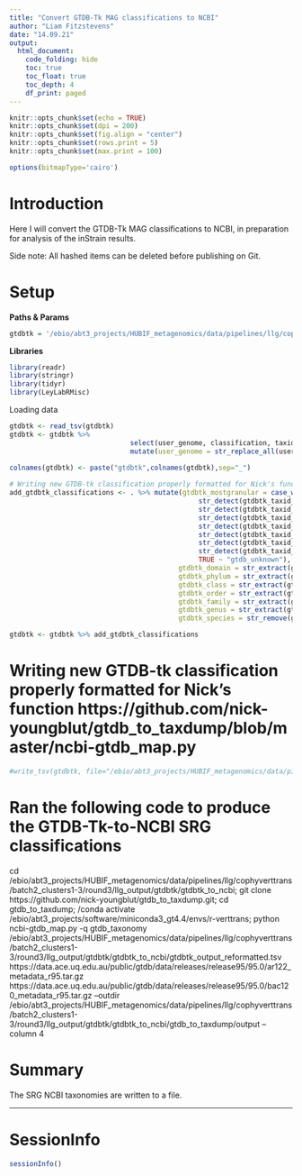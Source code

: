 ```yaml
---
title: "Convert GTDB-Tk MAG classifications to NCBI"
author: "Liam Fitzstevens"
date: "14.09.21"
output:
  html_document:
    code_folding: hide
    toc: true
    toc_float: true
    toc_depth: 4
    df_print: paged
---
```


```r
knitr::opts_chunk$set(echo = TRUE)
knitr::opts_chunk$set(dpi = 200)
knitr::opts_chunk$set(fig.align = "center")
knitr::opts_chunk$set(rows.print = 5)
knitr::opts_chunk$set(max.print = 100)

options(bitmapType='cairo')
```


# Introduction

Here I will convert the GTDB-Tk MAG classifications to NCBI, in preparation for analysis of the inStrain results.

Side note: All hashed items can be deleted before publishing on Git.

# Setup

**Paths & Params**

```r
gtdbtk = '/ebio/abt3_projects/HUBIF_metagenomics/data/pipelines/llg/cophyverttrans/batch2_clusters1-3/round3/llg_output/gtdbtk/gtdbtk_summary_wTaxid.tsv'
```

**Libraries**

```r
library(readr)
library(stringr)
library(tidyr)
library(LeyLabRMisc)
```

Loading data

```r
gtdbtk <- read_tsv(gtdbtk)
gtdbtk <- gtdbtk %>%
                              select(user_genome, classification, taxid_rank) %>%
                              mutate(user_genome = str_replace_all(user_genome, "[.]", "_"))
                    
colnames(gtdbtk) <- paste("gtdbtk",colnames(gtdbtk),sep="_")

# Writing new GTDB-tk classification properly formatted for Nick's function https://github.com/nick-youngblut/gtdb_to_taxdump/blob/master/ncbi-gtdb_map.py
add_gtdbtk_classifications <- . %>% mutate(gtdbtk_mostgranular = case_when(
                                               str_detect(gtdbtk_taxid_rank, "species") ~ paste("s__", str_remove(gtdbtk_classification,".*s__"), sep = ""),
                                               str_detect(gtdbtk_taxid_rank, "genus") ~ str_remove(paste("g__", str_remove(gtdbtk_classification,".*g__"), sep = ""),";s__"),
                                               str_detect(gtdbtk_taxid_rank, "family") ~ str_remove(paste("f__", str_remove(gtdbtk_classification,".*f__"), sep = ""),";g__;s__"),
                                               str_detect(gtdbtk_taxid_rank, "order") ~ str_remove(paste("o__", str_remove(gtdbtk_classification,".*o__"), sep = ""),";f__;g__;s__"),
                                               str_detect(gtdbtk_taxid_rank, "class") ~ str_remove(paste("c__", str_remove(gtdbtk_classification,".*c__"), sep = ""),";o__;f__;g__;s__"),
                                               str_detect(gtdbtk_taxid_rank, "phylum") ~ str_remove(paste("p__", str_remove(gtdbtk_classification,".*p__"), sep = ""),";c__;o__;f__;g__;s__"),
                                               str_detect(gtdbtk_taxid_rank, "kingdom") ~ str_remove(paste("k__", str_remove(gtdbtk_classification,".*k__"), sep = ""),";p__;c__;o__;f__;g__;s__"),
                                               TRUE ~ "gtdb_unknown"),
                                          gtdbtk_domain = str_extract(gtdbtk_classification, "(?<=d__).+?(?=;)"),
                                          gtdbtk_phylum = str_extract(gtdbtk_classification, "(?<=p__).+?(?=;)"),
                                          gtdbtk_class = str_extract(gtdbtk_classification, "(?<=c__).+?(?=;)"),
                                          gtdbtk_order = str_extract(gtdbtk_classification, "(?<=o__).+?(?=;)"),
                                          gtdbtk_family = str_extract(gtdbtk_classification, "(?<=f__).+?(?=;)"),
                                          gtdbtk_genus = str_extract(gtdbtk_classification, "(?<=g__).+?(?=;)"),
                                          gtdbtk_species = str_remove(gtdbtk_classification,".*s__"))

gtdbtk <- gtdbtk %>% add_gtdbtk_classifications
```
# Writing new GTDB-tk classification properly formatted for Nick's function https://github.com/nick-youngblut/gtdb_to_taxdump/blob/master/ncbi-gtdb_map.py
```r
#write_tsv(gtdbtk, file="/ebio/abt3_projects/HUBIF_metagenomics/data/pipelines/llg/cophyverttrans/batch2_clusters1-3/round3/llg_output/gtdbtk/gtdbtk_to_ncbi/gtdbtk_output_reformatted.tsv")
```

# Ran the following code to produce the GTDB-Tk-to-NCBI SRG classifications
cd /ebio/abt3_projects/HUBIF_metagenomics/data/pipelines/llg/cophyverttrans/batch2_clusters1-3/round3/llg_output/gtdbtk/gtdbtk_to_ncbi; git clone https://github.com/nick-youngblut/gtdb_to_taxdump.git; cd gtdb_to_taxdump; /conda activate /ebio/abt3_projects/software/miniconda3_gt4.4/envs/r-verttrans; python ncbi-gtdb_map.py -q gtdb_taxonomy /ebio/abt3_projects/HUBIF_metagenomics/data/pipelines/llg/cophyverttrans/batch2_clusters1-3/round3/llg_output/gtdbtk/gtdbtk_to_ncbi/gtdbtk_output_reformatted.tsv https://data.ace.uq.edu.au/public/gtdb/data/releases/release95/95.0/ar122_metadata_r95.tar.gz https://data.ace.uq.edu.au/public/gtdb/data/releases/release95/95.0/bac120_metadata_r95.tar.gz --outdir /ebio/abt3_projects/HUBIF_metagenomics/data/pipelines/llg/cophyverttrans/batch2_clusters1-3/round3/llg_output/gtdbtk/gtdbtk_to_ncbi/gtdb_to_taxdump/output --column 4

# Summary

The SRG NCBI taxonomies are written to a file.


***

# SessionInfo

```r
sessionInfo()
```
